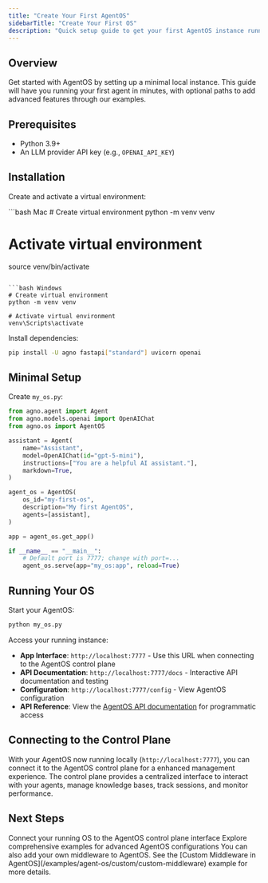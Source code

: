 ```yaml
---
title: "Create Your First AgentOS"
sidebarTitle: "Create Your First OS"
description: "Quick setup guide to get your first AgentOS instance running locally"
---
```


## Overview

Get started with AgentOS by setting up a minimal local instance. This guide will have you running your first agent in minutes, with optional paths to add advanced features through our examples.

## Prerequisites

- Python 3.9+
- An LLM provider API key (e.g., `OPENAI_API_KEY`)

## Installation

Create and activate a virtual environment:

<CodeGroup>
  ```bash Mac
  # Create virtual environment
  python -m venv venv

  # Activate virtual environment
  source venv/bin/activate
  ```

  ```bash Windows
  # Create virtual environment
  python -m venv venv

  # Activate virtual environment
  venv\Scripts\activate
  ```
</CodeGroup>

Install dependencies:

```bash
pip install -U agno fastapi["standard"] uvicorn openai
```

## Minimal Setup

Create `my_os.py`:

```python
from agno.agent import Agent
from agno.models.openai import OpenAIChat
from agno.os import AgentOS

assistant = Agent(
    name="Assistant",
    model=OpenAIChat(id="gpt-5-mini"),
    instructions=["You are a helpful AI assistant."],
    markdown=True,
)

agent_os = AgentOS(
    os_id="my-first-os",
    description="My first AgentOS",
    agents=[assistant],
)

app = agent_os.get_app()

if __name__ == "__main__":
    # Default port is 7777; change with port=...
    agent_os.serve(app="my_os:app", reload=True)
```

## Running Your OS

Start your AgentOS:

```bash
python my_os.py
```

Access your running instance:

- **App Interface**: `http://localhost:7777` - Use this URL when connecting to the AgentOS control plane
- **API Documentation**: `http://localhost:7777/docs` - Interactive API documentation and testing
- **Configuration**: `http://localhost:7777/config` - View AgentOS configuration
- **API Reference**: View the [AgentOS API documentation](/reference-api/overview) for programmatic access

## Connecting to the Control Plane

With your AgentOS now running locally (`http://localhost:7777`), you can connect it to the AgentOS control plane for a enhanced management experience. The control plane provides a centralized interface to interact with your agents, manage knowledge bases, track sessions, and monitor performance.

## Next Steps

<CardGroup cols={2}>
  <Card
    title="Connect to Control Plane"
    icon="link"
    href="/agent-os/connecting-your-os"
  >
    Connect your running OS to the AgentOS control plane interface
  </Card>
  <Card title="Browse Examples" icon="code" href="/examples/agent-os/demo">
    Explore comprehensive examples for advanced AgentOS configurations
  </Card>
</CardGroup>

<Tip>
You can also add your own middleware to AgentOS. See the [Custom Middleware in AgentOS](/examples/agent-os/custom/custom-middleware) example for more details.
</Tip>
